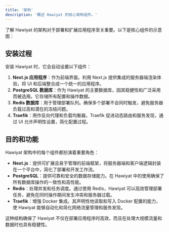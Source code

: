 ```yaml
---
title: '架构'
description: '概述 Hawiyat 的核心架构组件。'
---
```


了解 Hawiyat 的架构对于部署和扩展应用程序至关重要。以下是核心组件的示意图：

<ImageZoom src="/assets/architecture.png" alt="架构示意图" width={1000} height={600} className="rounded-lg"/>

## 安装过程

安装 Hawiyat 时，它会自动设置以下组件：

1. **Next.js 应用程序**：作为前端界面。利用 Next.js 提供集成的服务器端渲染体验，将 UI 和后端整合成一个统一的应用程序。
2. **PostgreSQL 数据库**：作为 Hawiyat 的主要数据库，因其稳健性和广泛采用而被选用。它存储所有配置和操作数据。
3. **Redis 数据库**：用于管理部署队列。确保多个部署不会同时触发，避免服务器负载过高和潜在的冻结问题。
4. **Traefik**：用作反向代理和负载均衡器。Traefik 促进动态路由和服务发现，通过 UI 允许声明性设置，简化配置过程。

## 目的和功能

Hawiyat 架构中的每个组件都扮演着重要角色：

- **Next.js**：提供可扩展且易于管理的前端框架，将服务器端和客户端逻辑封装在一个平台中，简化了部署和开发工作流。
- **PostgreSQL**：提供可靠和安全的数据存储能力。在 Hawiyat 中的使用确保了所有数据库操作的一致性和高性能。
- **Redis**：处理并发和任务调度。通过使用 Redis，Hawiyat 可以高效管理部署任务，避免在同时操作期间发生冲突和服务器过载。
- **Traefik**：增强 Docker 集成。其声明性地读取和写入 Docker 配置的能力，使 Hawiyat 能够自动化和简化网络流量管理和服务发现。

这种结构确保了 Hawiyat 不仅在部署应用程序时高效，而且在处理大规模流量和数据时也具有稳健性。
